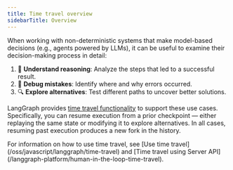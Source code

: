 ```yaml
---
title: Time travel overview
sidebarTitle: Overview
---
```



<AlphaCallout />

When working with non-deterministic systems that make model-based decisions (e.g., agents powered by LLMs), it can be useful to examine their decision-making process in detail:

1. 🤔 **Understand reasoning**: Analyze the steps that led to a successful result.
2. 🐞 **Debug mistakes**: Identify where and why errors occurred.
3. 🔍 **Explore alternatives**: Test different paths to uncover better solutions.

LangGraph provides [time travel functionality](/oss/javascript/langgraph/time-travel) to support these use cases. Specifically, you can resume execution from a prior checkpoint — either replaying the same state or modifying it to explore alternatives. In all cases, resuming past execution produces a new fork in the history.

<Tip>
  For information on how to use time travel, see [Use time travel](/oss/javascript/langgraph/time-travel) and [Time travel using Server API](/langgraph-platform/human-in-the-loop-time-travel).
</Tip>
